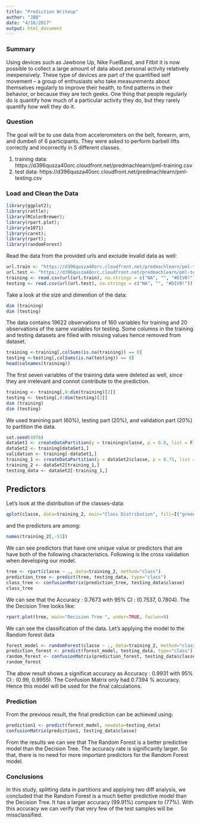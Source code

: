 ```yaml
---
title: "Prediction Writeup"
author: "JBB"
date: "4/16/2017"
output: html_document
---
```


### Summary
Using devices such as Jawbone Up, Nike FuelBand, and Fitbit it is now possible to collect a large amount of data about personal activity relatively inexpensively. These type of devices are part of the quantified self movement – a group of enthusiasts who take measurements about themselves regularly to improve their health, to find patterns in their behavior, or because they are tech geeks. One thing that people regularly do is quantify how much of a particular activity they do, but they rarely quantify how well they do it. 

### Question
The goal will be to use data from accelerometers on the belt, forearm, arm, and dumbell of 6 participants. They were asked to perform barbell lifts correctly and incorrectly in 5 different classes.

1. training data: https://d396qusza40orc.cloudfront.net/predmachlearn/pml-training.csv
2. test data: https://d396qusza40orc.cloudfront.net/predmachlearn/pml-testing.csv

### Load and Clean the Data
```r
library(ggplot2);
library(rattle); 
library(RColorBrewer); 
library(rpart.plot); 
library(e1071)
library(caret); 
library(rpart);
library(randomForest)
```


Read the data from the provided urls and exclude invalid data as well:
```r
url.train <- "https://d396qusza40orc.cloudfront.net/predmachlearn/pml-training.csv"
url.test <- "https://d396qusza40orc.cloudfront.net/predmachlearn/pml-testing.csv"
training <- read.csv(url(url.train), na.strings = c("NA", "", "#DIV0!"))
testing <- read.csv(url(url.test), na.strings = c("NA", "", "#DIV0!"))
```


Take a look at the size and dimention of the data:
```r
dim (training)
dim (testing)
```
The data contains 19622 observations of 160 variables for training and 20 observations of the same variables for testing.
Some columns in the training and testing datasets are filled with missing values hence removed from dataset. 
```r
training <-training[,colSums(is.na(training)) == 0]
testing <-testing[,colSums(is.na(testing)) == 0]
head(colnames(training))
```


The first seven variables of the training data were deleted as well, since they are irrelevant and connot contribute to the prediction.
```r
training <- training[,8:dim(training)[2]]
testing <- testing[,8:dim(testing)[2]]
dim (training) 
dim (testing)
```


We used tranining part (60%), testing part (20%), and validation part (20%) to partition the data.
```r
set.seed(4976)
dataSet1 <- createDataPartition(y = training$classe, p = 0.8, list = F)
dataSet2 <- training[dataSet1,]
validation <- training[-dataSet1,]
training_1 <- createDataPartition(y = dataSet2$classe, p = 0.75, list = F)
training_2 <- dataSet2[training_1,]
testing_data <- dataSet2[-training_1,]

```


## Predictors
Let's look at the distribution of the classes-data:
```r
qplot(classe, data=training_2, main="Class Distribution", fill=I("green"), col=I("black"))
```

and the predictors are among:
```r
names(training_2[,-53])
```

We can see predictors that have one unique value or predictors that are have both of the following characteristics. Following is the cross validation when developing our model.
```r
tree <- rpart(classe ~ ., data=training_2, method="class")
prediction_tree <- predict(tree, testing_data, type="class")
class_tree <- confusionMatrix(prediction_tree, testing_data$classe)
class_tree
```

We can see that the Accuracy : 0.7673 with 95% CI : (0.7537, 0.7804).
The the Decision Tree looks like:
```r
rpart.plot(tree, main="Decision Tree ", under=TRUE, faclen=0)
```

We can see the classification of the data. 
Let's applying the model to the Random forest data
```r
forest_model <- randomForest(classe ~ ., data=training_2, method="class")
prediction_forest <- predict(forest_model, testing_data, type="class")
random_forest <- confusionMatrix(prediction_forest, testing_data$classe)
random_forest
```

The abow result shows a significat accuracy as Accuracy : 0.9931 with 95% CI : (0.99, 0.9955). The Confusion Matrix only had  0.7394 % accuracy. Hence this model will be used for the final calculations.

### Prediction
From the previous result, the final prediction can be achieved using:
```r
prediction1 <- predict(forest_model, newdata=testing_data)
confusionMatrix(prediction1, testing_data$classe)
```


From the results we can see that The Random Forest is a better predictive model than the Decision Tree. The accuracy rate is significantly larger. So that, there is no need for more important predictors for the Random Forest model.


### Conclusions
In this study, splitting data in partitions and applying two diff analysis, we concluded that the Random Forest is a much better predictive model than the Decision Tree. It has a larger accuracy (99.91%) compare to (77%).  With this accuracy we can verify that very few of the test samples will be missclassified.

